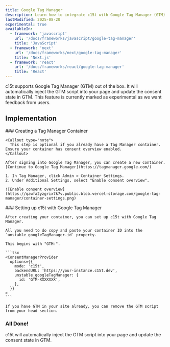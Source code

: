 ```yaml
---
title: Google Tag Manager
description: Learn how to integrate c15t with Google Tag Manager (GTM).
lastModified: 2025-08-20
experimental: true
availableIn:
  - framework: 'javascript'
    url: '/docs/frameworks/javascript/google-tag-manager'
    title: 'JavaScript'
  - framework: 'next'
    url: '/docs/frameworks/next/google-tag-manager'
    title: 'Next.js'
  - framework: 'react'
    url: '/docs/frameworks/react/google-tag-manager'
    title: 'React'
---
```


c15t supports Google Tag Manager (GTM) out of the box. It will automatically inject the GTM script into your page and update the consent state in GTM. This feature is currently marked as experimental as we want feedback from users.

## Implementation

<Steps>
  <Step>
    ### Creating a Tag Manager Container

    <Callout type="note">
      This step is optional if you already have a Tag Manager container. Ensure your container has consent overview enabled.
    </Callout>

    After signing into Google Tag Manager, you can create a new container.
    [Continue to Google Tag Manager](https://tagmanager.google.com/)

    1. In Tag Manager, click Admin > Container Settings.
    2. Under Additional Settings, select "Enable consent overview".

    ![Enable consent overview](https://qawfa2yzgrix7k7v.public.blob.vercel-storage.com/google-tag-manager/container-settings.png)
  </Step>

  <Step>
    ### Setting up c15t with Google Tag Manager

    After creating your container, you can set up c15t with Google Tag Manager.

    All you need to do copy and paste your container ID into the `unstable_googleTagManager.id` property.

    This begins with "GTM-".

    ```tsx
    <ConsentManagerProvider
      options={{
        mode: 'c15t',
        backendURL: 'https://your-instance.c15t.dev',
        unstable_googleTagManager: {
          id: 'GTM-XXXXXXX',
        },
      }}
    >
    ```

    If you have GTM in your site already, you can remove the GTM script from your head section.
  </Step>
</Steps>

### All Done!

c15t will automatically inject the GTM script into your page and update the consent state in GTM.
